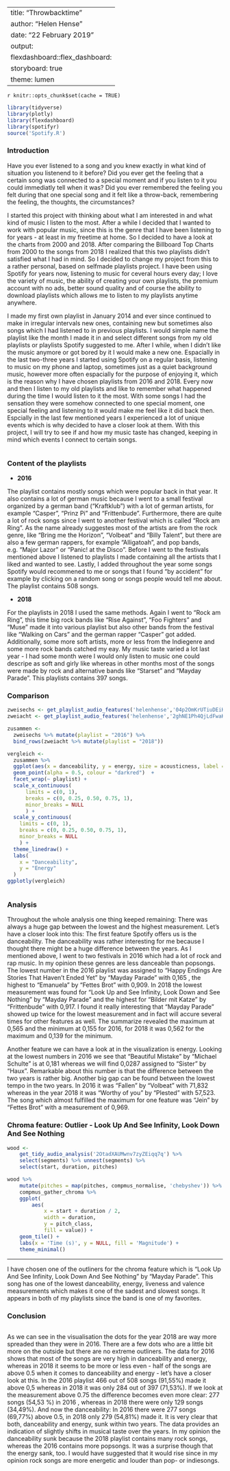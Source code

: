 

---
title: "Throwbacktime"
author: "Helen Hense"
date: "22 February 2019"
output: 
  flexdashboard::flex_dashboard:
    storyboard: true
    theme: lumen
---

`r knitr::opts_chunk$set(cache = TRUE)`

```r
library(tidyverse)
library(plotly)
library(flexdashboard)
library(spotifyr)
source('Spotify.R')
```

### Introduction
  
Have you ever listened to a song and you knew exactly in what kind of situation you listenend to it before? Did you ever get the feeling that a certain song was connected to a special moment and if you listen to it you could immediatly tell when it was? Did you ever remembered the feeling you felt during that one special song and it felt like a throw-back, remembering the feeling, the thoughts, the circumstances?
  
I started this project with thinking about what I am interested in and what kind of music I listen to the most. After a while I decided that I wanted to work with popular music, since this is the genre that I have been listening to for years - at least in my freetime at home. So I decided to have a look at the charts from 2000 and 2018. After comparing the Billboard Top Charts from 2000 to the songs from 2018 I realized that this two playlists didn't satisfied what I had in mind. So I decided to change my project from this to a rather personal, based on selfmade playlists project. I have been using Spotify for years now, listening to music for ceveral hours every day; I love the variety of music, the ability of creating your own playlists, the premium account with no ads, better sound quality and of course the ability to download playlists which allows me to listen to my playlists anytime anywhere.

I made my first own playlist in January 2014 and ever since continued to make in irregular intervals new ones, containing new but sometimes also songs which I had listened to in previous playlists. I would simple name the playlist like the month I made it in and select different songs from my old playlists or playlists Spotify suggested to me. After I while, when I didn't like the music anymore or got bored by it I would make a new one. Espacially in the last two-three years I started using Spotify on a regular basis, listening to music on my phone and laptop, sometimes just as a quiet background music, however more often espacially for the purpose of enjoying it, which is the reason why I have chosen playlists from 2016 and 2018. Every now and then I listen to my old playlists and like to remember what happened during the time I would listen to it the most. With some songs I had the sensation they were somehow connected to one special moment, one special feeling and listening to it would make me feel like it did back then. Espcially in the last few mentioned years I experienced a lot of unique events which is why decided to have a closer look at them. With this project, I will try to see if and how my music taste has changed, keeping in mind which events I connect to certain songs.
  
```r
```
### Content of the playlists 

- **2016**

The playlist contains mostly songs which were popular back in that year. It also contains a lot of german music because I went to a small festival organized by a german band ("Kraftklub") with a lot of german artists, for example "Casper", "Prinz Pi" and "Frittenbude". Furthermore, there are quite a lot of rock songs since I went to another festival which is called "Rock am Ring". As the name already suggestes most of the artists are from the rock genre, like "Bring me the Horizon", "Volbeat" and "Billy Talent", but there are also a few german rappers, for example "Alligatoah", and pop bands, e.g. "Major Lazor" or "Panic! at the Disco". Before I went to the festivals mentioned above I listened to playlists I made containing all the artists that I liked and wanted to see. Lastly, I added throughout the year some songs Spotify would recommened to me or songs that I found "by accident" for example by clicking on a random song or songs people would tell me about. The playlist contains 508 songs.

- **2018**

For the playlists in 2018 I used the same methods. Again I went to "Rock am Ring", this time big rock bands like "Rise Against", "Foo Fighters" and "Muse" made it into various playlist but also other bands from the festival like "Walking on Cars" and the german rapper "Casper" got added. Additionally, some more soft artists, more or less from the Indiegenre and some more rock bands catched my eay. My music taste varied a lot last year - I had some month were I would only listen to music one could descripe as soft and girly like whereas in other months most of the songs were made by rock and alternative bands like "Starset" and "Mayday Parade". This playlists contains 397 songs. 

### Comparison

```r

zweisechs <- get_playlist_audio_features('helenhense','04p2OmKrUTiuDEiHZ1kTwa')
zweiacht <- get_playlist_audio_features('helenhense','2ghNE1Ph4QjLdFwaKMgam5')

zusammen <- 
  zweisechs %>% mutate(playlist = "2016") %>%
  bind_rows(zweiacht %>% mutate(playlist = "2018"))

vergleich <- 
  zusammen %>%
  ggplot(aes(x = danceability, y = energy, size = acousticness, label = artist_name, label = track_name)) + 
  geom_point(alpha = 0.5, colour = "darkred")  +
  facet_wrap(~ playlist) +
  scale_x_continuous(         
      limits = c(0, 1),
      breaks = c(0, 0.25, 0.50, 0.75, 1),  
      minor_breaks = NULL
      ) +
  scale_y_continuous(          
    limits = c(0, 1),
    breaks = c(0, 0.25, 0.50, 0.75, 1),
    minor_breaks = NULL
    ) +
  theme_linedraw() +
  labs( 
    x = "Danceability",
    y = "Energy"
  ) 
ggplotly(vergleich)
```


```r
```
### Analysis
Throughout the whole analysis one thing keeped remaining: There was always a huge gap between the lowest and the highest measurement. 
Let's have a closer look into this: The first feature Spotify offers us is the danceability. The danceability was rather interesting for me because I thought there might be a huge difference between the years. As I mentioned above, I went to two festivals in 2016 which had a lot of rock and rap music. In my opinion these genres are less danceable than popsongs. The lowest number in the 2016 playlist was assigned to "Happy Endings Are Stories That Haven't Ended Yet" by "Mayday Parade" with 0,165 , the highest to "Emanuela" by "Fettes Brot" with 0,909. In 2018 the lowest measurement was found for "Look Up and See Infinity, Look Down and See Nothing" by "Mayday Parade" and the highest for "Bilder mit Katze" by "Frittenbude" with 0,917. I found it really interesting that "Mayday Parade" showed up twice for the lowest measurement and in fact will accure several times for other features as well. The summarize revealed the maximum at 0,565 and the minimum at 0,155 for 2016, for 2018 it was 0,562 for the maximum and 0,139 for the minimum. 

Another feature we can have a look at in the visualization is energy. Looking at the lowest numbers in 2016 we see that "Beautiful Mistake" by "Michael Schulte" is at 0,181 whereas we will find 0,0287 assigned to "Sister" by "Haux". Remarkable about this number is that the difference between the two years is rather big. Another big gap can be found between the lowest tempo in the two years. In 2016 it was "Fallen" by "Volbeat" with 71,832 whereas in the year 2018 it was "Worthy of you" by "Plested" with 57,523. 
The song which almost fulfilled the maximum for one feature was "Jein" by "Fettes Brot" with a measurement of 0,969.

### Chroma feature: Outlier - Look Up And See Infinity, Look Down And See Nothing

```r

wood <- 
    get_tidy_audio_analysis('2OtadXAUMwnv7zyZEiqq7q') %>% 
    select(segments) %>% unnest(segments) %>% 
    select(start, duration, pitches)

wood %>% 
    mutate(pitches = map(pitches, compmus_normalise, 'chebyshev')) %>% 
    compmus_gather_chroma %>% 
    ggplot(
        aes(
            x = start + duration / 2, 
            width = duration, 
            y = pitch_class, 
            fill = value)) + 
    geom_tile() +
    labs(x = 'Time (s)', y = NULL, fill = 'Magnitude') +
    theme_minimal()
```

***

I have chosen one of the outliners for the chroma feature which is "Look Up And See Infinity, Look Down And See Nothing" by "Mayday Parade". This song has one of the lowest danceability, energy, liveness and valence measurements which makes it one of the sadest and slowest songs. It appears in both of my playlists since the band is one of my favorites. 

### Conclusion
```r
```
As we can see in the visualisation the dots for the year 2018 are way more spreaded than they were in 2016. There are a few dots who are a little bit more on the outside but there are no extreme outliners. The data for 2016 shows that most of the songs are very high in danceability and energy, whereas in 2018 it seems to be more or less even - half of the songs are above 0.5 when it comes to danceability and energy - let's have a closer look at this. In the 2016 playlist 466 out of 508 songs (91,55%) made it above 0,5 whereas in 2018 it was only 284 out of 397 (71,53%). If we look at the measurement above 0.75 the difference becomes even more clear: 277 songs (54,53 %) in 2016 , whereas in 2018 there were only 129 songs (34,49%). And now the danceability: In 2016 there were 277 songs (69,77%) above 0.5, in 2018 only 279 (54,81%) made it. It is very clear that both, danceability and energy, sunk within two years. The data provides an indication of slightly shifts in musical taste over the years. 
In my opinion the danceability sunk because the 2018 playlist contains many rock songs, whereas the 2016 contains more popsongs. It was a surprise though that the energy sank, too. I would have suggested that it would rise since in my opinion rock songs are more energetic and louder than pop- or indiesongs. 